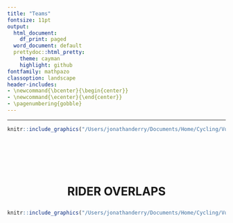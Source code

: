 ```yaml
---
title: "Teams"
fontsize: 11pt
output:
  html_document:
    df_print: paged
  word_document: default
  prettydoc::html_pretty:
    theme: cayman
    highlight: github
fontfamily: mathpazo
classoption: landscape
header-includes:
- \newcommand{\bcenter}{\begin{center}}
- \newcommand{\ecenter}{\end{center}}
- \pagenumbering{gobble}
---
```




<hr style="height:1px;border:none;color:#333;background-color:#333;">


```r

knitr::include_graphics("/Users/jonathanderry/Documents/Home/Cycling/Vuelta_2025/website2/Teams.png")

```

$~$

$~$

$~$

<center>    <p style="font-size: 20pt;">**RIDER OVERLAPS**</center></p>

```r

knitr::include_graphics("/Users/jonathanderry/Documents/Home/Cycling/Vuelta_2025/website2/Teams_2.png")

```
